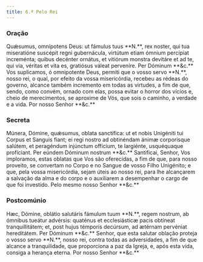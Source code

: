 ```yaml
---
title: 6.ª Pelo Rei
---
```


### Oração

<div class="side-by-side not-content">
  <span class="text-justify">
    Quǽsumus, omnípotens Deus: ut fámulus tuus **N.**, rex noster, qui tua
    miseratióne suscépit regni gubernácula, virtútum etiam ómnium percípiat
    increménta; quibus decénter ornátus, et vitiórum monstra devitáre et ad te,
    qui via, véritas et vita es, gratiósus váleat perveníre. Per Dóminum **&c.**
  </span>
  <span class="text-justify">
    Vos suplicamos, ó omnipotente Deus, permiti que o vosso servo **N.**, nosso
    rei, o qual, por efeito da vossa misericórdia, recebeu as rédeas do governo,
    alcance também incremento em todas as virtudes, a fim de que, sendo, como
    convém, ornado com elas, possa evitar o horror dos vícios e, cheio de
    merecimentos, se aproxime de Vós, que sois o caminho, a verdade e a vida.
    Por nosso Senhor **&c.**
  </span>
</div>

### Secreta

<div class="side-by-side not-content">
  <span class="text-justify">
    Múnera, Dómine, quǽsumus, oblata sanctífica: ut et nobis Unigéniti tui
    Corpus et Sanguis fiant; ei regi nostro ad obtinéndam ánimæ corporísque
    salútem, et peragéndum injúnctum offícium, te largiénte, usquéquaque
    profíciant. Per eúndem Dóminum nostrum **&c.**
  </span>
  <span class="text-justify">
    Santificai, Senhor, Vos imploramos, estas oblatas que Vos são oferecidas, a
    fim de que, para nosso proveito, se convertam no Corpo e no Sangue de vosso
    Filho Unigénito; e que, pela vossa misericórdia, sejam úteis ao nosso rei,
    para lhe alcançarem a salvação da alma e do corpo e o auxiliarem a
    desempenhar o cargo de que foi investido. Pelo mesmo nosso Senhor **&c.**
  </span>
</div>

### Postcomúnio

<div class="side-by-side not-content">
  <span class="text-justify">
    Hæc, Dómine, oblátio salutáris fámulum tuum **N.**, regem nostrum, ab
    ómnibus tueátur advérsis: quaténus et ecclesiásticæ pacis obtíneat
    tranquillitátem; et, post hujus témporis decúrsum, ad ætérnam pervéniat
    hereditátem. Per Dóminum **&c.**
  </span>
  <span class="text-justify">
    Senhor, que esta salutar oblação proteja o vosso servo **N.**, nosso rei,
    contra todas as adversidades, a fim de que alcance a tranquilidade, que
    proporciona a paz da Igreja, e, após esta vida, consiga a herança eterna.
    Por nosso Senhor **&c.**
  </span>
</div>
